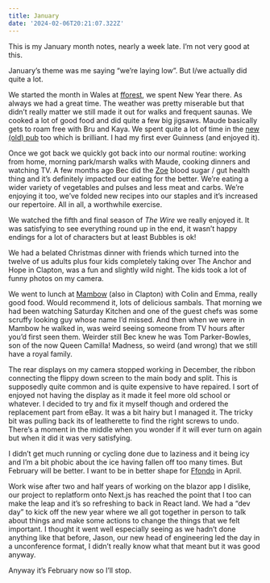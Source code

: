 ```yaml
---
title: January
date: '2024-02-06T20:21:07.322Z'
---
```


This is my January month notes, nearly a week late. I’m not very good at this.

January’s theme was me saying “we’re laying low”. But I/we actually did quite a lot.

We started the month in Wales at [fforest](https://www.coldatnight.co.uk/), we spent New Year there. As always we had a great time. The weather was pretty miserable but that didn’t really matter we still made it out for walks and frequent saunas. We cooked a lot of good food and did quite a few big jigsaws. Maude basically gets to roam free with Bru and Kaya. We spent quite a lot of time in the [new (old) pub](https://www.instagram.com/bernardscastle/) too which is brilliant. I had my first ever Guinness (and enjoyed it).

Once we got back we quickly got back into our normal routine: working from home, morning park/marsh walks with Maude, cooking dinners and watching TV. A few months ago Bec did the [Zoe](https://zoe.com/) blood sugar / gut health thing and it’s definitely impacted our eating for the better. We’re eating a wider variety of vegetables and pulses and less meat and carbs. We’re enjoying it too, we’ve folded new recipes into our staples and it’s increased our repertoire. All in all, a worthwhile exercise.

We watched the fifth and final season of _The Wire_ we really enjoyed it. It was satisfying to see everything round up in the end, it wasn’t happy endings for a lot of characters but at least Bubbles is ok!

We had a belated Christmas dinner with friends which turned into the twelve of us adults plus four kids completely taking over The Anchor and Hope in Clapton, was a fun and slightly wild night. The kids took a lot of funny photos on my camera.

We went to lunch at [Mambow](https://www.mambow.co.uk/) (also in Clapton) with Colin and Emma, really good food. Would recommend it, lots of delicious sambals. That morning we had been watching Saturday Kitchen and one of the guest chefs was some scruffy looking guy whose name I’d missed. And then when we were in Mambow he walked in, was weird seeing someone from TV hours after you’d first seen them. Weirder still Bec knew he was Tom Parker-Bowles, son of the now Queen Camilla! Madness, so weird (and wrong) that we still have a royal family.

The rear displays on my camera stopped working in December, the ribbon connecting the flippy down screen to the main body and split. This is supposedly quite common and is quite expensive to have repaired. I sort of enjoyed not having the display as it made it feel more old school or whatever. I decided to try and fix it myself though and ordered the replacement part from eBay. It was a bit hairy but I managed it. The tricky bit was pulling back its of leatherette to find the right screws to undo. There’s a moment in the middle when you wonder if it will ever turn on again but when it did it was very satisfying.

I didn’t get much running or cycling done due to laziness and it being icy and I’m a bit phobic about the ice having fallen off too many times. But February will be better. I want to be in better shape for [Ffondo](https://www.coldatnight.co.uk/gran-ffondo) in April.

Work wise after two and half years of working on the blazor app I dislike, our project to replatform onto Next.js has reached the point that I too can make the leap and it’s so refreshing to back in React land. We had a “dev day” to kick off the new year where we all got together in person to talk about things and make some actions to change the things that we felt important. I thought it went well especially seeing as we hadn’t done anything like that before, Jason, our new head of engineering led the day in a unconference format, I didn’t really know what that meant but it was good anyway.

Anyway it’s February now so I’ll stop.
